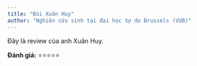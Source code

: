 ```yaml
---
title: "Bùi Xuân Huy"
author: "Nghiên cứu sinh tại đại học tự do Brussels (VUB)"
---
```


Đây là review của anh Xuân Huy.

**Đánh giá:** ⭐⭐⭐⭐⭐